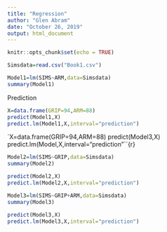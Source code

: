---
title: "Regression"
author: "Glen Abram"
date: "October 26, 2019"
output: html_document
---

```{r setup, include=FALSE}
knitr::opts_chunk$set(echo = TRUE)
```


```{r}
Simsdata=read.csv("Book1.csv")
```
```{r}
Model1=lm(SIMS~ARM,data=Simsdata) 
summary(Model1)
```
Prediction  
```{r}
X=data.frame(GRIP=94,ARM=88)
predict(Model1,X)
predict.lm(Model1,X,interval="prediction")
```
`X=data.frame(GRIP=94,ARM=88)
predict(Model3,X)
predict.lm(Model,X,interval="prediction"``{r}

```{r}
Model2=lm(SIMS~GRIP,data=Simsdata) 
summary(Model2)

predict(Model2,X)
predict.lm(Model2,X,interval="prediction")
```


```{r}
Model3=lm(SIMS~GRIP+ARM,data=Simsdata) 
summary(Model3)

predict(Model3,X)
predict.lm(Model3,X,interval="prediction")
```


